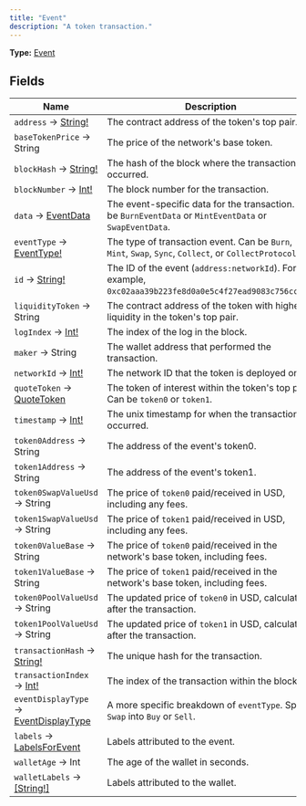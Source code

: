 ```yaml
---
title: "Event"
description: "A token transaction."
---
```


**Type:** [Event](/api-reference/types/event)

## Fields

| Name | Description |
|------|-------------|
| `address` → [String!](/api-reference/types/string) | The contract address of the token's top pair. |
| `baseTokenPrice` → String | The price of the network's base token. |
| `blockHash` → [String!](/api-reference/types/string) | The hash of the block where the transaction occurred. |
| `blockNumber` → [Int!](/api-reference/types/int) | The block number for the transaction. |
| `data` → [EventData](/api-reference/types/eventdata) | The event-specific data for the transaction. Can be `BurnEventData` or `MintEventData` or `SwapEventData`. |
| `eventType` → [EventType!](/api-reference/types/eventtype) | The type of transaction event. Can be `Burn`, `Mint`, `Swap`, `Sync`, `Collect`, or `CollectProtocol`. |
| `id` → [String!](/api-reference/types/string) | The ID of the event (`address:networkId`). For example, `0xc02aaa39b223fe8d0a0e5c4f27ead9083c756cc2:1`. |
| `liquidityToken` → String | The contract address of the token with higher liquidity in the token's top pair. |
| `logIndex` → [Int!](/api-reference/types/int) | The index of the log in the block. |
| `maker` → String | The wallet address that performed the transaction. |
| `networkId` → [Int!](/api-reference/types/int) | The network ID that the token is deployed on. |
| `quoteToken` → [QuoteToken](/api-reference/types/quotetoken) | The token of interest within the token's top pair. Can be `token0` or `token1`. |
| `timestamp` → [Int!](/api-reference/types/int) | The unix timestamp for when the transaction occurred. |
| `token0Address` → String | The address of the event's token0. |
| `token1Address` → String | The address of the event's token1. |
| `token0SwapValueUsd` → String | The price of `token0` paid/received in USD, including any fees. |
| `token1SwapValueUsd` → String | The price of `token1` paid/received in USD, including any fees. |
| `token0ValueBase` → String | The price of `token0` paid/received in the network's base token, including fees. |
| `token1ValueBase` → String | The price of `token1` paid/received in the network's base token, including fees. |
| `token0PoolValueUsd` → String | The updated price of `token0` in USD, calculated after the transaction. |
| `token1PoolValueUsd` → String | The updated price of `token1` in USD, calculated after the transaction. |
| `transactionHash` → [String!](/api-reference/types/string) | The unique hash for the transaction. |
| `transactionIndex` → [Int!](/api-reference/types/int) | The index of the transaction within the block. |
| `eventDisplayType` → [EventDisplayType](/api-reference/types/eventdisplaytype) | A more specific breakdown of `eventType`. Splits `Swap` into `Buy` or `Sell`. |
| `labels` → [LabelsForEvent](/api-reference/types/labelsforevent) | Labels attributed to the event. |
| `walletAge` → Int | The age of the wallet in seconds. |
| `walletLabels` → [[String!]](/api-reference/types/string) | Labels attributed to the wallet. |

